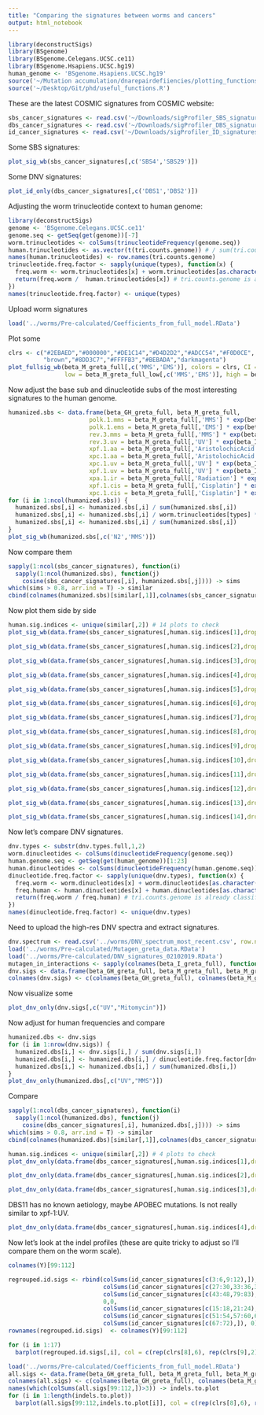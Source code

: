 ```yaml
---
title: "Comparing the signatures between worms and cancers"
output: html_notebook
---
```


```r
library(deconstructSigs)
library(BSgenome)
library(BSgenome.Celegans.UCSC.ce11)
library(BSgenome.Hsapiens.UCSC.hg19)
human_genome <- 'BSgenome.Hsapiens.UCSC.hg19'
source('~/Mutation accumulation/dnarepairdefiiencies/plotting_functions.R')
source('~/Desktop/Git/phd/useful_functions.R')
```


These are the latest COSMIC signatures from COSMIC website:

```r
sbs_cancer_signatures <- read.csv('~/Downloads/sigProfiler_SBS_signatures.csv')[,3:67]
dbs_cancer_signatures <- read.csv('~/Downloads/sigProfiler_DBS_signatures.csv', row.names = 1)
id_cancer_signatures <- read.csv('~/Downloads/sigProfiler_ID_signatures.csv', row.names = 1)
```

Some SBS signatures:

```r
plot_sig_wb(sbs_cancer_signatures[,c('SBS4','SBS29')])
```

Some DNV signatures:

```r
plot_id_only(dbs_cancer_signatures[,c('DBS1','DBS2')])
```

Adjusting the worm trinucleotide context to human genome:

```r
library(deconstructSigs)
genome <- 'BSgenome.Celegans.UCSC.ce11'
genome.seq <- getSeq(get(genome))[-7]
worm.trinucleotides <- colSums(trinucleotideFrequency(genome.seq))
human.trinucleotides <- as.vector(t(tri.counts.genome)) # / sum(tri.counts.genome))) # counts from "deconstructSigs" package
names(human.trinucleotides) <- row.names(tri.counts.genome)
trinucleotide.freq.factor <- sapply(unique(types), function(x) {
  freq.worm <- worm.trinucleotides[x] + worm.trinucleotides[as.character(reverseComplement(DNAString(x)))]
  return(freq.worm /  human.trinucleotides[x]) # tri.counts.genome is already classified w.r.t. pyrimidine reference
})
names(trinucleotide.freq.factor) <- unique(types)
```

Upload worm signatures

```r
load('../worms/Pre-calculated/Coefficients_from_full_model.RData')
```

Plot some

```r
clrs <- c("#2EBAED","#000000","#DE1C14","#D4D2D2","#ADCC54","#F0D0CE",
          "brown","#8DD3C7","#FFFFB3","#BEBADA","darkmagenta")
plot_fullsig_wb(beta_M_greta_full[,c('MMS','EMS')], colors = clrs, CI = T, 
                low = beta_M_greta_full_low[,c('MMS','EMS')], high = beta_M_greta_full_high[,c('MMS','EMS')])
```

Now adjust the base sub and dinucleotide subs of the most interesting signatures to the human genome.

```r
humanized.sbs <- data.frame(beta_GH_greta_full, beta_M_greta_full,
                       polk.1.mms = beta_M_greta_full[,'MMS'] * exp(beta_I_greta_full[,'polk.1.MMS']),
                       polk.1.ems = beta_M_greta_full[,'EMS'] * exp(beta_I_greta_full[,'polk.1.EMS']),
                       rev.3.mms = beta_M_greta_full[,'MMS'] * exp(beta_I_greta_full[,'rev.3.MMS']),
                       rev.3.uv = beta_M_greta_full[,'UV'] * exp(beta_I_greta_full[,'rev.3.MMS']),
                       xpf.1.aa = beta_M_greta_full[,'AristolochicAcid'] * exp(beta_I_greta_full[,'xpf.1.AristolochicAcid']),
                       xpc.1.aa = beta_M_greta_full[,'AristolochicAcid'] * exp(beta_I_greta_full[,'xpc.1.AristolochicAcid']),
                       xpc.1.uv = beta_M_greta_full[,'UV'] * exp(beta_I_greta_full[,'xpc.1.UV']),
                       xpf.1.uv = beta_M_greta_full[,'UV'] * exp(beta_I_greta_full[,'xpf.1.UV']),
                       xpa.1.ir = beta_M_greta_full[,'Radiation'] * exp(beta_I_greta_full[,'xpa.1.Radiation']),
                       xpf.1.cis = beta_M_greta_full[,'Cisplatin'] * exp(beta_I_greta_full[,'xpf.1.Cisplatin']),
                       xpc.1.cis = beta_M_greta_full[,'Cisplatin'] * exp(beta_I_greta_full[,'xpc.1.Cisplatin']))[1:96,]
for (i in 1:ncol(humanized.sbs)) {
  humanized.sbs[,i] <- humanized.sbs[,i] / sum(humanized.sbs[,i])
  humanized.sbs[,i] <- humanized.sbs[,i] / worm.trinucleotides[types] * human.trinucleotides[types]
  humanized.sbs[,i] <- humanized.sbs[,i] / sum(humanized.sbs[,i])
}
plot_sig_wb(humanized.sbs[,c('N2','MMS')])
```

Now compare them

```r
sapply(1:ncol(sbs_cancer_signatures), function(i) 
  sapply(1:ncol(humanized.sbs), function(j) 
    cosine(sbs_cancer_signatures[,i], humanized.sbs[,j]))) -> sims
which(sims > 0.8, arr.ind = T) -> similar
cbind(colnames(humanized.sbs)[similar[,1]],colnames(sbs_cancer_signatures)[similar[,2]])
```

Now plot them side by side

```r
human.sig.indices <- unique(similar[,2]) # 14 plots to check
plot_sig_wb(data.frame(sbs_cancer_signatures[,human.sig.indices[1],drop=F], humanized.sbs[,similar[similar[,2] == human.sig.indices[1],1]]))
```

```r
plot_sig_wb(data.frame(sbs_cancer_signatures[,human.sig.indices[2],drop=F], humanized.sbs[,similar[similar[,2] == human.sig.indices[2],1,drop=F]]))
```

```r
plot_sig_wb(data.frame(sbs_cancer_signatures[,human.sig.indices[3],drop=F], humanized.sbs[,similar[similar[,2] == human.sig.indices[3],1],drop=F]))
```

```r
plot_sig_wb(data.frame(sbs_cancer_signatures[,human.sig.indices[4],drop=F], humanized.sbs[,similar[similar[,2] == human.sig.indices[4],1],drop=F]))
```

```r
plot_sig_wb(data.frame(sbs_cancer_signatures[,human.sig.indices[5],drop=F], humanized.sbs[,similar[similar[,2] == human.sig.indices[5],1],drop=F]))
```

```r
plot_sig_wb(data.frame(sbs_cancer_signatures[,human.sig.indices[6],drop=F], humanized.sbs[,similar[similar[,2] == human.sig.indices[6],1],drop=F]))
```

```r
plot_sig_wb(data.frame(sbs_cancer_signatures[,human.sig.indices[7],drop=F], humanized.sbs[,similar[similar[,2] == human.sig.indices[7],1],drop=F]))
```

```r
plot_sig_wb(data.frame(sbs_cancer_signatures[,human.sig.indices[8],drop=F], humanized.sbs[,similar[similar[,2] == human.sig.indices[8],1],drop=F]))
```

```r
plot_sig_wb(data.frame(sbs_cancer_signatures[,human.sig.indices[9],drop=F], humanized.sbs[,similar[similar[,2] == human.sig.indices[9],1],drop=F]))
```

```r
plot_sig_wb(data.frame(sbs_cancer_signatures[,human.sig.indices[10],drop=F], humanized.sbs[,similar[similar[,2] == human.sig.indices[10],1],drop=F]))
```

```r
plot_sig_wb(data.frame(sbs_cancer_signatures[,human.sig.indices[11],drop=F], humanized.sbs[,similar[similar[,2] == human.sig.indices[11],1],drop=F]))
```

```r
plot_sig_wb(data.frame(sbs_cancer_signatures[,human.sig.indices[12],drop=F], humanized.sbs[,similar[similar[,2] == human.sig.indices[12],1],drop=F]))
```

```r
plot_sig_wb(data.frame(sbs_cancer_signatures[,human.sig.indices[13],drop=F], humanized.sbs[,similar[similar[,2] == human.sig.indices[13],1],drop=F]))
```

```r
plot_sig_wb(data.frame(sbs_cancer_signatures[,human.sig.indices[14],drop=F], humanized.sbs[,similar[similar[,2] == human.sig.indices[14],1],drop=F]))
```

Now let's compare DNV signatures.

```r
dnv.types <- substr(dnv.types.full,1,2)
worm.dinucleotides <- colSums(dinucleotideFrequency(genome.seq))
human.genome.seq <- getSeq(get(human_genome))[1:23]
human.dinucleotides <- colSums(dinucleotideFrequency(human.genome.seq))
dinucleotide.freq.factor <- sapply(unique(dnv.types), function(x) {
  freq.worm <- worm.dinucleotides[x] + worm.dinucleotides[as.character(reverseComplement(DNAString(x)))]
  freq.human <- human.dinucleotides[x] + human.dinucleotides[as.character(reverseComplement(DNAString(x)))]
  return(freq.worm / freq.human) # tri.counts.genome is already classified w.r.t. pyrimidine reference
})
names(dinucleotide.freq.factor) <- unique(dnv.types)
```

Need to upload the high-res DNV spectra and extract signatures.
```r
dnv.spectrum <- read.csv('../worms/DNV_spectrum_most_recent.csv', row.names = 1)[,1:78]
load('../worms/Pre-calculated/Mutagen_greta_data.RData')
load('../worms/Pre-calculated/DNV_signatures_02102019.RData')
mutagen_in_interactions <- sapply(colnames(beta_I_greta_full), function(x) colnames(M1)[M1[which(W[,x]>0)[1],]>0])
dnv.sigs <- data.frame(beta_GH_greta_full, beta_M_greta_full, beta_M_greta_full[,mutagen_in_interactions] * exp(beta_I_greta_full))
colnames(dnv.sigs) <- c(colnames(beta_GH_greta_full), colnames(beta_M_greta_full), colnames(beta_I_greta_full))
```

Now visualize some
```r
plot_dnv_only(dnv.sigs[,c("UV","Mitomycin")])
```

Now adjust for human frequencies and compare

```r
humanized.dbs <- dnv.sigs
for (i in 1:nrow(dnv.sigs)) {
  humanized.dbs[i,] <- dnv.sigs[i,] / sum(dnv.sigs[i,])
  humanized.dbs[i,] <- humanized.dbs[i,] / dinucleotide.freq.factor[dnv.types]
  humanized.dbs[i,] <- humanized.dbs[i,] / sum(humanized.dbs[i,])
}
plot_dnv_only(humanized.dbs[,c("UV","MMS")])
```

Compare

```r
sapply(1:ncol(dbs_cancer_signatures), function(i) 
  sapply(1:ncol(humanized.dbs), function(j) 
    cosine(dbs_cancer_signatures[,i], humanized.dbs[,j]))) -> sims
which(sims > 0.8, arr.ind = T) -> similar
cbind(colnames(humanized.dbs)[similar[,1]],colnames(dbs_cancer_signatures)[similar[,2]])
```


```r
human.sig.indices <- unique(similar[,2]) # 4 plots to check
plot_dnv_only(data.frame(dbs_cancer_signatures[,human.sig.indices[1],drop=F], humanized.dbs[,similar[similar[,2] == human.sig.indices[1],1],drop=F]))
```

```r
plot_dnv_only(data.frame(dbs_cancer_signatures[,human.sig.indices[2],drop=F], humanized.dbs[,similar[similar[,2] == human.sig.indices[2],1],drop=F]))
```

```r
plot_dnv_only(data.frame(dbs_cancer_signatures[,human.sig.indices[3],drop=F], humanized.dbs[,similar[similar[,2] == human.sig.indices[3],1],drop=F]))
```

DBS11 has no known aetiology, maybe APOBEC mutations. Is not really similar to xpf-1:UV.

```r
plot_dnv_only(data.frame(dbs_cancer_signatures[,human.sig.indices[4],drop=F], humanized.dbs[,similar[similar[,2] == human.sig.indices[4],1],drop=F]))
```

Now let's look at the indel profiles (these are quite tricky to adjust so I'll compare them on the worm scale).

```r
colnames(Y)[99:112]
```

```r
regrouped.id.sigs <- rbind(colSums(id_cancer_signatures[c(3:6,9:12),]), colSums(id_cancer_signatures[c(1:2,7:8),]),
                           colSums(id_cancer_signatures[c(27:30,33:36,39:42),]), colSums(id_cancer_signatures[c(25:26,31:32,37:38,73:78),]),
                           colSums(id_cancer_signatures[c(43:48,79:83),]), 0,
                           0,0,
                           colSums(id_cancer_signatures[c(15:18,21:24),]), colSums(id_cancer_signatures[c(13:14,19:20),]),
                           colSums(id_cancer_signatures[c(51:54,57:60,63:66),]), colSums(id_cancer_signatures[c(49:50,55:56,61:62),]),
                           colSums(id_cancer_signatures[c(67:72),]), 0)
rownames(regrouped.id.sigs)  <- colnames(Y)[99:112]
```

```r
for (i in 1:17)
  barplot(regrouped.id.sigs[,i], col = c(rep(clrs[8],6), rep(clrs[9],2), rep(clrs[10],6)), las = 2)
```

```r
load('../worms/Pre-calculated/Coefficients_from_full_model.RData')
all.sigs <- data.frame(beta_GH_greta_full, beta_M_greta_full, beta_M_greta_full[,mutagen_in_interactions] * exp(beta_I_greta_full))
colnames(all.sigs) <- c(colnames(beta_GH_greta_full), colnames(beta_M_greta_full), colnames(beta_I_greta_full))
names(which(colSums(all.sigs[99:112,])>3)) -> indels.to.plot
for (i in 1:length(indels.to.plot))
  barplot(all.sigs[99:112,indels.to.plot[i]], col = c(rep(clrs[8],6), rep(clrs[9],2), rep(clrs[10],6)), las = 2, main = indels.to.plot[i])
```

